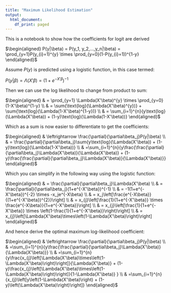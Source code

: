 ```yaml
---
title: "Maximum Likelihood Estimation"
output:
  html_document:
    df_print: paged
---
```


This is a notebook to show how the coefficients for logit are derived

$\begin{aligned}
P(y|\beta) = P(y_1, y_2,...,y_n|\beta) = \prod_{y=1}P(y_{i}=1)^{y} \times \prod_{y=0}(1-P(y_{i}=1))^{1-y}
\end{aligned}$

Assume $P(y)$ is predicted using a logistic function, in this case termed:

$P(y|\beta)=\Lambda(X'\beta)=(1+e^{-X'\beta})^{-1}$

Then we can use the log likelihood to change from product to sum:

$\begin{aligned}
& = \prod_{y=1} \Lambda(X'\beta)^{y} \times \prod_{y=0}(1-X'\beta)^{1-y} \\
& = \sum{\text{log}(\Lambda(X'\beta)^{y})} + \sum{\text{log}(\Lambda(1-X'\beta)^{1-y})} \\
& = \sum_{i=1}^{n}{y\text{log}(\Lambda(X'\beta)) + (1-y)\text{log}(\Lambda(1-X'\beta))}
\end{aligned}$

Which as a sum is now easier to differentiate to get the coefficients:

$\begin{aligned}
& \leftrightarrow \frac{\partial}{\partial\beta_j}P(y|\beta) \\
& = \frac{\partial}{\partial\beta_j}\sum{y\text{log}(\Lambda(X'\beta)) + (1-y)\text{log}(\Lambda(1-X'\beta))} \\
& =\sum_{i=1}^{n}{y\frac{\frac{\partial}{\partial\beta_j}\Lambda(X'\beta)}{\Lambda(X'\beta)} + (1-y)\frac{\frac{\partial}{\partial\beta_j}\Lambda(X'\beta)}{\Lambda(X'\beta)}}
\end{aligned}$

Which you can simplify in the following way using the logistic function:



$\begin{aligned}
& = \frac{\partial}{\partial\beta_j}\Lambda(X'\beta) \\
& = \frac{\partial}{\partial\beta_j}(1+e^{-X'\beta})^{-1} \\
& = -1(1+e^{-X'\beta})^{-2} \times -x_je^{-X\beta} \\
& = x_j\left[\frac{e^{-X\beta}}{(1+e^{-X'\beta})^{2}}\right] \\
& = x_{j}\left[\frac{1}{1+e^{-X'\beta}} \times \frac{e^{-X\beta}}{1+e^{-X'\beta}}\right] \\
& = x_{j}\left[\frac{1}{1+e^{-X'\beta}} \times \left(1-\frac{1}{1+e^{-X'\beta}}\right)\right] \\
& = x_{j}\left[\Lambda(X'\beta)\times\left(1-\Lambda(X'\beta)\right)\right]
\end{aligned}$

And hence derive the optimal maximum log-likelihood coefficient:

$\begin{aligned}
& \leftrightarrow	\frac{\partial}{\partial\beta_j}P(y|\beta) \\
& =\sum_{i=1}^{n}{y\frac{\frac{\partial}{\partial\beta_j}\Lambda(X'\beta)}{\Lambda(X'\beta)}} \\
& =\sum_{i=1}^{n}{y\frac{x_{j}\left[\Lambda(X'\beta)\times\left(1-\Lambda(X'\beta)\right)\right]}{\Lambda(X'\beta)} + 
(1-y)\frac{x_{j}\left[\Lambda(X'\beta)\times\left(1-\Lambda(X'\beta)\right)\right]}{1-\Lambda(X'\beta)} 
} \\
& =\sum_{i=1}^{n}{x_{j}\left[y\left(1-\Lambda(X'\beta)\right) + (1-y)\left(\Lambda(X'\beta)\right)\right]}
\end{aligned}$


